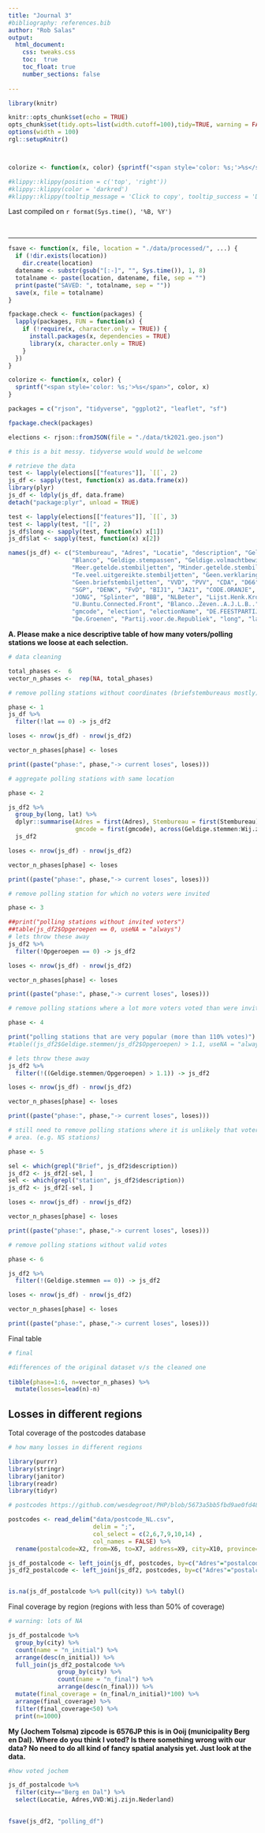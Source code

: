 ```yaml
---
title: "Journal 3"
#bibliography: references.bib
author: "Rob Salas"
output: 
  html_document:
    css: tweaks.css
    toc:  true
    toc_float: true
    number_sections: false
 
---
```




```r
library(knitr)

knitr::opts_chunk$set(echo = TRUE)
opts_chunk$set(tidy.opts=list(width.cutoff=100),tidy=TRUE, warning = FALSE, message = FALSE,comment = "#>", cache=TRUE, class.source=c("test"), class.output=c("test2"))
options(width = 100)
rgl::setupKnitr()



colorize <- function(x, color) {sprintf("<span style='color: %s;'>%s</span>", color, x) }

```

```r
#klippy::klippy(position = c('top', 'right'))
#klippy::klippy(color = 'darkred')
#klippy::klippy(tooltip_message = 'Click to copy', tooltip_success = 'Done')
```

Last compiled on `r format(Sys.time(), '%B, %Y')`

<br>

----

```r
fsave <- function(x, file, location = "./data/processed/", ...) {
  if (!dir.exists(location))
    dir.create(location)
  datename <- substr(gsub("[:-]", "", Sys.time()), 1, 8)
  totalname <- paste(location, datename, file, sep = "")
  print(paste("SAVED: ", totalname, sep = ""))
  save(x, file = totalname)
}

fpackage.check <- function(packages) {
  lapply(packages, FUN = function(x) {
    if (!require(x, character.only = TRUE)) {
      install.packages(x, dependencies = TRUE)
      library(x, character.only = TRUE)
    }
  })
}

colorize <- function(x, color) {
  sprintf("<span style='color: %s;'>%s</span>", color, x)
}

packages = c("rjson", "tidyverse", "ggplot2", "leaflet", "sf")

fpackage.check(packages)
```

```r
elections <- rjson::fromJSON(file = "./data/tk2021.geo.json")

# this is a bit messy. tidyverse would would be welcome

# retrieve the data
test <- lapply(elections[["features"]], `[[`, 2)
js_df <- sapply(test, function(x) as.data.frame(x))
library(plyr)
js_df <- ldply(js_df, data.frame)
detach("package:plyr", unload = TRUE)

test <- lapply(elections[["features"]], `[[`, 3)
test <- lapply(test, "[[", 2)
js_df$long <- sapply(test, function(x) x[1])
js_df$lat <- sapply(test, function(x) x[2])

names(js_df) <- c("Stembureau", "Adres", "Locatie", "description", "Geldige.stemmen", "Opgeroepen", "Ongeldig",
                  "Blanco", "Geldige.stempassen", "Geldige.volmachtbewijzen", "Geldige.kiezerspassen", "Toegelaten.kiezers",
                  "Meer.getelde.stembiljetten", "Minder.getelde.stembiljetten", "Meegenomen.stembiljetten", "Te.weinig.uitgereikte.stembiljetten",
                  "Te.veel.uitgereikte.stembiljetten", "Geen.verklaring", "Andere.verklaring", "Te.veel.briefstembiljetten",
                  "Geen.briefstembiljetten", "VVD", "PVV", "CDA", "D66", "GL", "SP", "PvdA", "CU", "PvdD", "PLUS50",
                  "SGP", "DENK", "FvD", "BIJ1", "JA21", "CODE.ORANJE", "Volt", "NIDA", "Piratenpartij", "LP..Libertaire.Partij.",
                  "JONG", "Splinter", "BBB", "NLBeter", "Lijst.Henk.Krol", "OPRECHT", "JEZUS.LEEFT", "Trots.op.Nederland..TROTS.",
                  "U.Buntu.Connected.Front", "Blanco..Zeven..A.J.L.B..", "Partij.van.de.Eenheid", "Wij.zijn.Nederland",
                  "gmcode", "election", "electionName", "DE.FEESTPARTIJ..DFP.", "Modern.Nederland", "Vrij.en.Sociaal.Nederland",
                  "De.Groenen", "Partij.voor.de.Republiek", "long", "lat")
```

**A. Please make a nice descriptive table of how many voters/polling stations we loose at each selection.**

```r
# data cleaning

total_phases <-  6
vector_n_phases <-  rep(NA, total_phases)

# remove polling stations without coordinates (briefstembureaus mostly)

phase <- 1
js_df %>%
  filter(!lat == 0) -> js_df2

loses <- nrow(js_df) - nrow(js_df2)

vector_n_phases[phase] <- loses

print((paste("phase:", phase,"-> current loses", loses)))

# aggregate polling stations with same location

phase <- 2

js_df2 %>%
  group_by(long, lat) %>%
  dplyr::summarise(Adres = first(Adres), Stembureau = first(Stembureau), description = first(description),
                   gmcode = first(gmcode), across(Geldige.stemmen:Wij.zijn.Nederland, ~sum(.x, na.rm = TRUE))) ->
  js_df2

loses <- nrow(js_df) - nrow(js_df2)

vector_n_phases[phase] <- loses

print((paste("phase:", phase,"-> current loses", loses)))

# remove polling station for which no voters were invited

phase <- 3

##print("polling stations without invited voters")
##table(js_df2$Opgeroepen == 0, useNA = "always")
# lets throw these away
js_df2 %>%
  filter(!Opgeroepen == 0) -> js_df2

loses <- nrow(js_df) - nrow(js_df2)

vector_n_phases[phase] <- loses

print((paste("phase:", phase,"-> current loses", loses)))

# remove polling stations where a lot more voters voted than were invited.

phase <- 4

print("polling stations that are very popular (more than 110% votes)")
#table((js_df2$Geldige.stemmen/js_df2$Opgeroepen) > 1.1, useNA = "always")

# lets throw these away
js_df2 %>%
  filter(!((Geldige.stemmen/Opgeroepen) > 1.1)) -> js_df2

loses <- nrow(js_df) - nrow(js_df2)

vector_n_phases[phase] <- loses

print((paste("phase:", phase,"-> current loses", loses)))

# still need to remove polling stations where it is unlikely that voters are from their catching
# area. (e.g. NS stations)

phase <- 5

sel <- which(grepl("Brief", js_df2$description))
js_df2 <- js_df2[-sel, ]
sel <- which(grepl("station", js_df2$description))
js_df2 <- js_df2[-sel, ]

loses <- nrow(js_df) - nrow(js_df2)

vector_n_phases[phase] <- loses

print((paste("phase:", phase,"-> current loses", loses)))

# remove polling stations without valid votes

phase <- 6

js_df2 %>%
  filter(!(Geldige.stemmen == 0)) -> js_df2

loses <- nrow(js_df) - nrow(js_df2)

vector_n_phases[phase] <- loses

print((paste("phase:", phase,"-> current loses", loses)))

```

Final table

```r
# final

#differences of the original dataset v/s the cleaned one
 
tibble(phase=1:6, n=vector_n_phases) %>%
  mutate(losses=lead(n)-n)
```

## Losses in different regions

Total coverage of the postcodes database

```r
# how many losses in different regions

library(purrr)
library(stringr)
library(janitor)
library(readr)
library(tidyr)

# postcodes https://github.com/wesdegroot/PHP/blob/5673a5bb5fbd9ae0fd4870755a3dab428cf5cbf3/datasets/postcode_NL.csv.zip

postcodes <- read_delim("data/postcode_NL.csv", 
                        delim = ";",
                        col_select = c(2,6,7,9,10,14) ,
                        col_names = FALSE) %>% 
  rename(postalcode=X2, from=X6, to=X7, address=X9, city=X10, province=X14)

js_df_postalcode <- left_join(js_df, postcodes, by=c("Adres"="postalcode"))
js_df2_postalcode <- left_join(js_df2, postcodes, by=c("Adres"="postalcode"))


is.na(js_df_postalcode %>% pull(city)) %>% tabyl()

```

Final coverage by region (regions with less than 50% of coverage)

```r

# warning: lots of NA

js_df_postalcode %>%
  group_by(city) %>%
  count(name = "n_initial") %>% 
  arrange(desc(n_initial)) %>% 
  full_join(js_df2_postalcode %>%
              group_by(city) %>%
              count(name = "n_final") %>% 
              arrange(desc(n_final))) %>% 
  mutate(final_coverage = (n_final/n_initial)*100) %>% 
  arrange(final_coverage) %>% 
  filter(final_coverage<50) %>% 
  print(n=1000)
```


**My (Jochem Tolsma) zipcode is 6576JP this is in Ooij (municipality Berg en Dal). Where do you think I voted? Is there something wrong with our data? No need to do all kind of fancy spatial analysis yet. Just look at the data.**

```r
#how voted jochem

js_df_postalcode %>% 
  filter(city=="Berg en Dal") %>% 
  select(Locatie, Adres,VVD:Wij.zijn.Nederland)
  
```


```r
fsave(js_df2, "polling_df")

```

